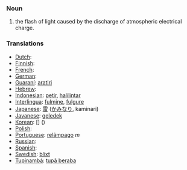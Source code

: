 === Noun ===
#the flash of light caused by the discharge of atmospheric electrical charge.

=== Translations ===

*[[Dutch]]: [[]] '' ''
*[[Finnish]]: [[]]
*[[French]]: [[]] '' ''
*[[German]]: [[]] '' ''
*[[Guaraní]]: [[aratiri]]
*[[Hebrew]]: [[]] '' ''
*[[Indonesian]]: [[petir]], [[halilintar]]
*[[Interlingua]]: [[fulmine]], [[fulgure]]
*[[Japanese]]: [[雷]] ([[かみなり]], kaminari)
*[[Javanese]]: [[geledek]]
*[[Korean]]: [[]] [] ()
*[[Polish]]: [[]]
*[[Portuguese]]: [[relâmpago]] ''m''
*[[Russian]]: [[]]
*[[Spanish]]: [[]] '' ''
*[[Swedish]]: [[blixt]] '' ''
*[[Tupinambá]]: [[tupã beraba]]